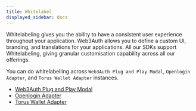 ```yaml
---
title: Whitelabel
displayed_sidebar: docs
---
```


Whitelabeling gives you the ability to have a consistent user experience throughout your application. Web3Auth allows you to define a custom UI,
branding, and translations for your applications. All our SDKs support Whitelabeling, giving granular customisation capability across all our
offerings.

You can do whitelabelling across `Web3Auth Plug and Play Modal`, `Openlogin Adapter`, and `Torus Wallet Adapter` instances.

- [Web3Auth Plug and Play Modal](./login-modal)
- [Openlogin Adapter](./user-flow-screens)
- [Torus Wallet Adapter](./torus-wallet-plugin)
